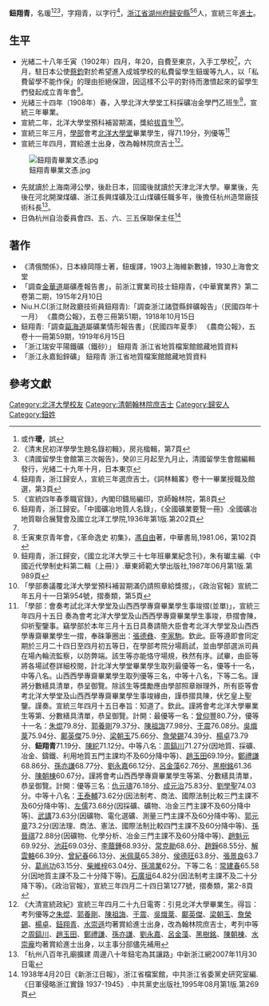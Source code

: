 {{明清人物信息框
| 姓名 = 鈕瑗
| 原名 =
| 圖片名稱=  
| 圖片大小 = 220px
| 圖片說明 =  
| 最高職務 = 翰林院庶吉士
| 國家 = 大清
| 爵位 =
| 籍貫 = [[浙江省|浙江省]][[湖州府|湖州府]][[歸安縣|歸安縣]]
| 族裔 =  
| 旗籍 =  
| 字號 = 字翔青
| 諡號 = 
| 出生日期 = 
| 出生地點 =  
| 逝世日期 =  
| 逝世地點 = 
| 墓葬 = 
| 配偶 =  
| 親屬 = 鈕家汶 
| 出身 = 
* 宣統三年進士出身
| 經歷 = 
| 著作 = 《調查浙江諸暨縣鋅礦報告》
*
*
*
}}

'''鈕翔青'''{{BD|？年||？年||catIdx=N鈕翔青}}，名瑗<ref>或作'''璦'''，誤</ref><ref name="清末民初洋學學生題名錄初輯">《清末民初洋學學生題名錄初輯》，房兆楹輯，第7頁</ref><ref>《清國留學生會館第三次報告》，癸卯三月起至九月止，清國留學生會館編輯發行，光緒二十九年十月，日本東京</ref>，字翔青，以字行<ref>鈕翔青，浙江歸安人，宣統三年選庶吉士。《詞林輯畧》卷十一畢業授職及館選，第3頁</ref>，[[浙江省|浙江省]][[湖州府|湖州府]][[歸安縣|歸安縣]]<ref name="宣統四年春季職官錄">《宣統四年春季職官錄》，內閣印鑄局編印，京師翰林院，第8頁</ref><ref>鈕翔青，浙江歸安。「中國礦冶地質人名錄」，《全國礦業要覽一冊》.全國礦冶地質聯合展覽會及國立北洋工學院,1936年第1版.第202頁</ref>人，宣統三年[[進士|進士]]。

== 生平 ==
* 光緒二十八年壬寅（1902年）四月，年20，自費至東京，入手工學校<ref name="清末民初洋學學生題名錄初輯" />，六月，駐日本公使[[蔡鈞|蔡鈞]]對於希望進入成城學校的私費留學生鈕瑗等九人，以「私費留學不能作保」的理由拒絕保證，因這樣不公平的對待而激憤起來的留學生們發起成立青年會<ref>壬寅東京青年會，《革命逸史 初集》，[[馮自由|馮自由]]著，中華書局,1981.06，第102頁</ref>。
* 光緒三十四年（1908年）春，入學北洋大學堂工科採礦冶金學門乙班生<ref>鈕翔青，浙江歸安，《國立北洋大學三十七年班畢業紀念刊》，朱有瓛主編.《中國近代學制史料第二輯（上冊）》.華東師範大學出版社,1987年06月第1版.第989頁</ref>，宣統三年畢業。
* 宣統二年，北洋大學堂預科補習期滿，獎給[[拔貢|拔貢]]生<ref>「學部奏議覆北洋大學堂預科補習期滿仍請照章給獎摺」，《政治官報》宣統二年五月十一日第954號，摺奏類，第5頁</ref>。
* 宣統三年三月，[[學部|學部]]會考[[北洋大學堂|北洋大學堂]]畢業學生，得71.19分，列優等<ref>「學部：會奏考試北洋大學堂及山西西學專齋畢業學生事竣摺(並單)」，宣統三年四月十五日 奏為會考北洋大學堂及山西西學專齋畢業學生事竣，恭摺會陳，仰祈聖鑒事。竊學部於本年三月十五日具奏請簡大臣會考北洋大學堂及山西西學專齋畢業學生一摺，奉硃筆圈出：[[張德彝|張德彝]]、[[李家駒|李家駒]]。欽此。臣等遵即會同定期於三月二十四日至四月初五等日，在學部考院分場扃試，並由學部選派司員在場內輪流監察，以防弊端。該生等亦能恪守場規，秩然有序。試畢，由臣等將各場試卷詳細校閱，計北洋大學堂畢業學生取列最優等一名，優等十一名，中等八名。山西西學專齋畢業學生取列優等三名，中等十八名，下等二名。謹將分數繕具清單，恭呈御覽。除該生等獎勵應由學部照章辦理外，所有臣等會考北洋大學堂及山西西學專齋畢業學生事竣緣由，謹恭摺具陳，伏乞皇上聖鑒。謹奏。宣統三年四月十五日奉旨：知道了。欽此。謹將會考北洋大學畢業生等第、分數繕具清單，恭呈御覽。計開：最優等一名：[[曾仰豐|曾仰豐]]80.7分，優等十一名：[[朱焜|朱焜]]79.8分、[[郭養剛|郭養剛]]79.37分、[[陳祖誨|陳祖誨]]77.98分、[[于震|于震]]76.08分。[[吳熾棻|吳熾棻]]75.94分、[[鄺英傑|鄺英傑]]75.9分、[[梁朝玉|梁朝玉]]75.66分、[[詹榮錫|詹榮錫]]74.39分、[[楊卓|楊卓]]73.79分、'''鈕翔青'''71.19分、[[陳紽|陳紽]]71.12分。中等八名：[[周鎬川|周鎬川]]71.27分(因地質、採礦、冶金、鑄鐵、利用地質五門主課均不及60分降中等)、[[趙玉田|趙玉田]]69.19分。[[鄭禮謙|鄭禮謙]]68.86分、[[孫亦謙|孫亦謙]]68.77分、[[劉永嘉|劉永嘉]]66.12分、[[呂金藻|呂金藻]]62.76分、[[黑樹銘|黑樹銘]]61.36分、[[陳朝棟|陳朝棟]]60.67分。謹將會考山西西學專齋畢業學生等第、分數繕具清單，恭呈御覽。計開：優等三名：[[仇元璹|仇元璹]]76.18分、[[成元治|成元治]]75.83分、[[劉學聖|劉學聖]]74.03分。中等十八名：[[王泰輔|王泰輔]]73.62分(因法制考、商法、國際法制比較三門主課不及60分降中等)、[[左儒|左儒]]73.68分(因採礦、礦物、冶金三門主課不及60分降中等)、[[武講|武講]]73.63分(因礦物、電化選礦、測量三門主課不及60分降中等)、[[郭元章|郭元章]]73.2分(因法理、商法、憲法、國際法制比較四門主課不及60分降中等)、[[孫晉祺|孫晉祺]]72.88分(因礦物、化學分析、冶金三門主課不及60分降中等)、[[趙魁元|趙魁元]]69.92分、[[池莊|池莊]]69.03分、[[李蔭鍾|李蔭鍾]]68.93分、[[常克勛|常克勛]]68.6分、[[趙錚|趙錚]]68.55分、[[解雲輅|解雲輅]]66.39分、[[曾紀春|曾紀春]]66.13分、[[米佩棻|米佩棻]]65.38分、[[侯德旺|侯德旺]]63.8分、[[張景良|張景良]]63.7分、[[葛尚功|葛尚功]]63.15分、[[柴維梓|柴維梓]]63.04分、[[孫鴻業|孫鴻業]]62分。下等二名：[[常建春|常建春]]65.58分(因地質主課不及二十分降下等)。[[石廣垣|石廣垣]]64.82分(因法制考主課不及二十分降下等)。《政治官報》，宣統三年四月二十四日第1277號，摺奏類，第2-8頁</ref>
* 宣統三年四月，賞給進士出身，改為翰林院庶吉士<ref>《大清宣統政紀》宣統三年四月二十九日電寄：引見北洋大學畢業生。得旨：考列優等之[[朱焜|朱焜]]、[[郭養剛|郭養剛]]、[[陳祖誨|陳祖誨]]、[[于震|于震]]、[[吳熾棻|吳熾棻]]、[[鄺英傑|鄺英傑]]、[[梁朝玉|梁朝玉]]、[[詹榮錫|詹榮錫]]、[[楊卓|楊卓]]、[[鈕翔青|鈕翔青]]、[[水崇遜|水崇遜]]均著賞給進士出身，改為翰林院庶吉士，考列中等之[[周鎬川|周鎬川]]、[[趙玉田|趙玉田]]、[[鄭禮謙|鄭禮謙]]、[[孫亦謙|孫亦謙]]、[[劉永嘉|劉永嘉]]、[[呂金藻|呂金藻]]、[[黑樹銘|黑樹銘]]、[[陳朝棟|陳朝棟]]、[[水崇龐|水崇龐]]均著賞給進士出身，以主事分部儘先補用</ref>。
[[File:鈕翔青畢業文憑.jpg|thumb]]
* 先就讀於上海南潯公學，後赴日本，回國後就讀於天津北洋大學。畢業後，先後在河北開灤煤礦、浙江長興煤礦及江山煤礦任職多年，後擔任杭州造幣廠技術科長<ref>「杭州八百年孔廟擴建 周邊八十年鈕宅為其讓路」中新浙江網2007年11月30日電</ref>。
* 日偽杭州自治委員會四、五、六、三五保聯保主任<ref> 1938年4月20日《新浙江日報》，浙江省檔案館，中共浙江省委黨史研究室編. 《日軍侵略浙江實錄 1937-1945》. 中共黨史出版社,1995年08月第1版.第269頁</ref>

== 著作 ==
* 《清俄關係》，日本綠岡隱士著，鈕瑗譯，1903上海維新數據，1930上海會文堂
* 「調查[[金華道|金華道]]屬礦產報告書」，前浙江實業司技士鈕翔青，《中華實業界》第二卷第二期，1915年2月10日
* Niu.H.C(浙江財政廳技術員鈕翔青):「調查浙江諸暨縣鋅礦報告」（民國四年十一月） 《農商公報》，五卷三冊第51期，1918年10月15日
* 鈕翔青:「調查[[甌海道|甌海道]]屬礦業情形報告書」（民國四年夏季） 《農商公報》，五卷十一冊第59期，1919年6月15日
* 「浙江瑞安平陽鐵礦（鐵砂）」 鈕翔青 浙江省地質檔案館館藏地質資料
* 「浙江永嘉鉛鋅礦」 鈕翔青 浙江省地質檔案館館藏地質資料

==參考文獻==
{{Reflist|1}}

{{宣統三年游學畢業進士}}
{{DEFAULTSORT:N鈕翔青}}
[[Category:北洋大學校友|Category:北洋大學校友]]
[[Category:清朝翰林院庶吉士|Category:清朝翰林院庶吉士]]
[[Category:歸安人|Category:歸安人]]
[[Category:鈕姓|Category:鈕姓]]